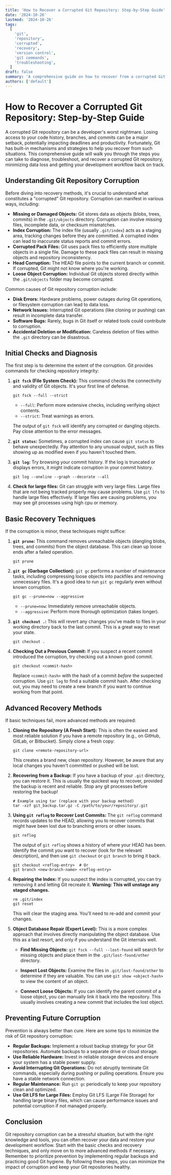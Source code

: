 ```yaml
---
title: 'How to Recover a Corrupted Git Repository: Step-by-Step Guide'
date: '2024-10-26'
lastmod: '2024-10-26'
tags:
  [
    'git',
    'repository',
    'corrupted',
    'recovery',
    'version control',
    'git commands',
    'troubleshooting',
  ]
draft: false
summary: 'A comprehensive guide on how to recover from a corrupted Git repository, covering various techniques from basic checks to advanced recovery methods, ensuring minimal data loss and getting your development back on track.'
authors: ['default']
---
```


# How to Recover a Corrupted Git Repository: Step-by-Step Guide

A corrupted Git repository can be a developer's worst nightmare. Losing access to your code history, branches, and commits can be a major setback, potentially impacting deadlines and productivity. Fortunately, Git has built-in mechanisms and strategies to help you recover from such situations. This comprehensive guide will walk you through the steps you can take to diagnose, troubleshoot, and recover a corrupted Git repository, minimizing data loss and getting your development workflow back on track.

## Understanding Git Repository Corruption

Before diving into recovery methods, it's crucial to understand what constitutes a "corrupted" Git repository. Corruption can manifest in various ways, including:

- **Missing or Damaged Objects:** Git stores data as objects (blobs, trees, commits) in the `.git/objects` directory. Corruption can involve missing files, incomplete data, or checksum mismatches.
- **Index Corruption:** The index file (usually `.git/index`) acts as a staging area, tracking changes before they are committed. A corrupted index can lead to inaccurate status reports and commit errors.
- **Corrupted Pack Files:** Git uses pack files to efficiently store multiple objects in a single file. Damage to these pack files can result in missing objects and repository inconsistency.
- **Head Corruption:** The HEAD file points to the current branch or commit. If corrupted, Git might not know where you're working.
- **Loose Object Corruption:** Individual Git objects stored directly within the `.git/objects` folder may become corrupted.

Common causes of Git repository corruption include:

- **Disk Errors:** Hardware problems, power outages during Git operations, or filesystem corruption can lead to data loss.
- **Network Issues:** Interrupted Git operations (like cloning or pushing) can result in incomplete data transfer.
- **Software Bugs:** Rarely, bugs in Git itself or related tools could contribute to corruption.
- **Accidental Deletion or Modification:** Careless deletion of files within the `.git` directory can be disastrous.

## Initial Checks and Diagnosis

The first step is to determine the extent of the corruption. Git provides commands for checking repository integrity:

1.  **`git fsck` (File System Check):** This command checks the connectivity and validity of Git objects. It's your first line of defense.

    ```plaintext
    git fsck --full --strict
    ```

    - `--full`: Perform more extensive checks, including verifying object contents.
    - `--strict`: Treat warnings as errors.

    The output of `git fsck` will identify any corrupted or dangling objects. Pay close attention to the error messages.

2.  **`git status`:** Sometimes, a corrupted index can cause `git status` to behave unexpectedly. Pay attention to any unusual output, such as files showing up as modified even if you haven't touched them.

3.  **`git log`:** Try browsing your commit history. If the log is truncated or displays errors, it might indicate corruption in your commit history.

    ```plaintext
    git log --oneline --graph --decorate --all
    ```

4.  **Check for large files:** Git can struggle with very large files. Large files that are not being tracked properly may cause problems. Use `git lfs` to handle large files effectively. If large files are causing problems, you may see git processes using high cpu or memory.

## Basic Recovery Techniques

If the corruption is minor, these techniques might suffice:

1.  **`git prune`:** This command removes unreachable objects (dangling blobs, trees, and commits) from the object database. This can clean up loose ends after a failed operation.

    ```plaintext
    git prune
    ```

2.  **`git gc` (Garbage Collection):** `git gc` performs a number of maintenance tasks, including compressing loose objects into packfiles and removing unnecessary files. It's a good idea to run `git gc` regularly even without known corruption.

    ```plaintext
    git gc --prune=now --aggressive
    ```

    - `--prune=now`: Immediately remove unreachable objects.
    - `--aggressive`: Perform more thorough optimization (takes longer).

3.  **`git checkout .`:** This will revert any changes you've made to files in your working directory back to the last commit. This is a great way to reset your state.

    ```plaintext
    git checkout .
    ```

4.  **Checking Out a Previous Commit:** If you suspect a recent commit introduced the corruption, try checking out a known good commit.

    ```plaintext
    git checkout <commit-hash>
    ```

    Replace `<commit-hash>` with the hash of a commit _before_ the suspected corruption. Use `git log` to find a suitable commit hash. After checking out, you may need to create a new branch if you want to continue working from that point.

## Advanced Recovery Methods

If basic techniques fail, more advanced methods are required:

1.  **Cloning the Repository (A Fresh Start):** This is often the easiest and most reliable solution if you have a remote repository (e.g., on GitHub, GitLab, or Bitbucket). Simply clone a fresh copy:

    ```plaintext
    git clone <remote-repository-url>
    ```

    This creates a brand new, clean repository. However, be aware that any local changes you haven't committed or pushed will be lost.

2.  **Recovering from a Backup:** If you have a backup of your `.git` directory, you can restore it. This is usually the quickest way to recover, provided the backup is recent and reliable. Stop any git processes before restoring the backup!

    ```plaintext
    # Example using tar (replace with your backup method)
    tar -xzf git_backup.tar.gz -C /path/to/your/repository/.git
    ```

3.  **Using `git reflog` to Recover Lost Commits:** The `git reflog` command records updates to the HEAD, allowing you to recover commits that might have been lost due to branching errors or other issues.

    ```plaintext
    git reflog
    ```

    The output of `git reflog` shows a history of where your HEAD has been. Identify the commit you want to recover (look for the relevant description), and then use `git checkout` or `git branch` to bring it back.

    ```plaintext
    git checkout <reflog-entry>  # Or
    git branch <new-branch-name> <reflog-entry>
    ```

4.  **Repairing the Index:** If you suspect the index is corrupted, you can try removing it and letting Git recreate it. **Warning: This will unstage any staged changes.**

    ```plaintext
    rm .git/index
    git reset
    ```

    This will clear the staging area. You'll need to re-add and commit your changes.

5.  **Object Database Repair (Expert Level):** This is a more complex approach that involves directly manipulating the object database. Use this as a last resort, and only if you understand the Git internals well.

    - **Find Missing Objects:** `git fsck --full --lost-found` will search for missing objects and place them in the `.git/lost-found/other` directory.

    - **Inspect Lost Objects:** Examine the files in `.git/lost-found/other` to determine if they are valuable. You can use `git show <object-hash>` to view the content of an object.

    - **Connect Loose Objects:** If you can identify the parent commit of a loose object, you can manually link it back into the repository. This usually involves creating a new commit that includes the lost object.

## Preventing Future Corruption

Prevention is always better than cure. Here are some tips to minimize the risk of Git repository corruption:

- **Regular Backups:** Implement a robust backup strategy for your Git repositories. Automate backups to a separate drive or cloud storage.
- **Use Reliable Hardware:** Invest in reliable storage devices and ensure your system has a stable power supply.
- **Avoid Interrupting Git Operations:** Do not abruptly terminate Git commands, especially during pushing or pulling operations. Ensure you have a stable network connection.
- **Regular Maintenance:** Run `git gc` periodically to keep your repository clean and optimized.
- **Use Git LFS for Large Files:** Employ Git LFS (Large File Storage) for handling large binary files, which can cause performance issues and potential corruption if not managed properly.

## Conclusion

Git repository corruption can be a stressful situation, but with the right knowledge and tools, you can often recover your data and restore your development workflow. Start with the basic checks and recovery techniques, and only move on to more advanced methods if necessary. Remember to prioritize prevention by implementing regular backups and practicing good Git hygiene. By following these steps, you can minimize the impact of corruption and keep your Git repositories healthy.
